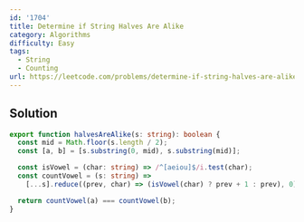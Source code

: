 ```yaml
---
id: '1704'
title: Determine if String Halves Are Alike
category: Algorithms
difficulty: Easy
tags:
  - String
  - Counting
url: https://leetcode.com/problems/determine-if-string-halves-are-alike
---
```


## Solution

```typescript filename="solution.ts" copy
export function halvesAreAlike(s: string): boolean {
  const mid = Math.floor(s.length / 2);
  const [a, b] = [s.substring(0, mid), s.substring(mid)];

  const isVowel = (char: string) => /^[aeiou]$/i.test(char);
  const countVowel = (s: string) =>
    [...s].reduce((prev, char) => (isVowel(char) ? prev + 1 : prev), 0);

  return countVowel(a) === countVowel(b);
}
```
